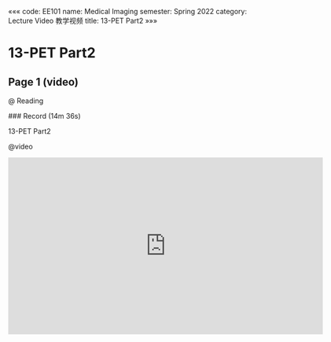 «««
code: EE101
name: Medical Imaging
semester: Spring 2022
category: Lecture Video 教学视频
title: 13-PET Part2
»»»

# 13-PET Part2

## Page 1 (video)

@ Reading

<div class="markdown-body">
### Record (14m 36s)

13-PET Part2
</div>

@video

<iframe src="https://sbbrisk.com/e/w3g0h5dd7bqx.html" frameborder=0 marginwidth=0 marginheight=0 scrolling=no width=640 height=360 allowfullscreen></iframe>
